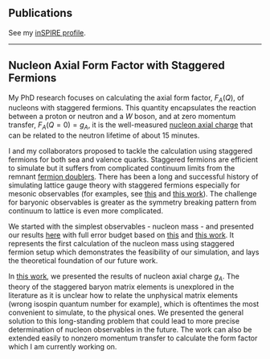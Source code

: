 ## Publications ##
See my [inSPIRE profile](https://inspirehep.net/authors/1615040).

---

## Nucleon Axial Form Factor with Staggered Fermions ##
My PhD research focuses on calculating the axial form factor, $F_A(Q)$, of nucleons with staggered fermions.
This quantity encapsulates the reaction between a proton or neutron and a $W$ boson,
and at zero momentum transfer, $F_A(Q=0) = g_A$, it is the well-measured 
[nucleon axial charge](https://pdglive.lbl.gov/DataBlock.action?node=S017AV&init=0) that can be 
related to the neutron lifetime of about 15 minutes.

I and my collaborators proposed to tackle the calculation using staggered fermions for both sea and valence quarks. 
Staggered fermions are efficient to simulate but it suffers from complicated
continuum limits from the remnant [fermion doublers](https://en.wikipedia.org/wiki/Fermion_doubling).
There has been a long and successful history of simulating lattice gauge theory with staggered fermions especially for 
mesonic observables (for examples, see [this](https://arxiv.org/abs/hep-lat/0407028) 
and [this work](https://arxiv.org/abs/1902.04223)). 
The challenge for baryonic observables is greater as the
symmetry breaking pattern from continuum to lattice is even more complicated. 

We started with the simplest observables - nucleon mass - and presented our results 
[here](https://arxiv.org/abs/1911.12256)
with full error budget based on [this](https://www.sciencedirect.com/science/article/abs/pii/0550321385901385) 
and [this work](https://arxiv.org/abs/hep-lat/0611023). It represents the first calculation of the nucleon mass using staggered fermion setup which demonstrates the feasibility of our simulation, and lays the theoretical foundation of our future work. 

In [this work](https://arxiv.org/abs/2010.10455), we presented the results of nucleon axial charge $g_A$. The theory of the staggered baryon matrix elements is unexplored in the 
literature as it is unclear how to relate the unphysical matrix elements (wrong isospin quantum number
for example), which is oftentimes the most convenient to simulate, to the physical ones. We presented the 
general solution to this long-standing problem that could lead to more precise determination
of nucleon observables in the future. The work can also be extended easily to nonzero momentum transfer to calculate
the form factor which I am currently working on.

